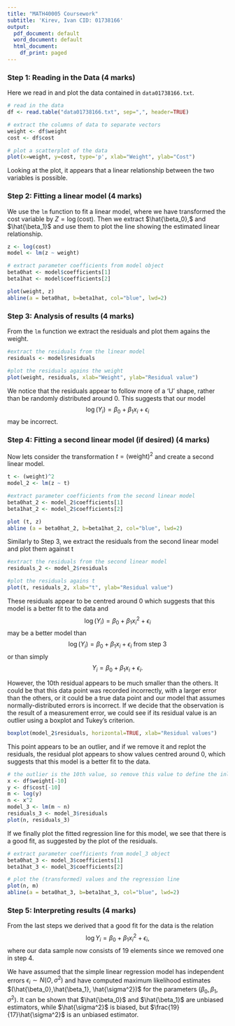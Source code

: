 ---
title: "MATH40005 Coursework"
subtitle: 'Kirev, Ivan CID: 01738166'
output:
  pdf_document: default
  word_document: default
  html_document:
    df_print: paged
---


### Step 1: Reading in the Data (4 marks)

Here we read in and plot the data contained in `data01738166.txt`.

```{r}
# read in the data
df <- read.table("data01738166.txt", sep=",", header=TRUE)

# extract the columns of data to separate vectors
weight <- df$weight
cost <- df$cost 

# plot a scatterplot of the data
plot(x=weight, y=cost, type='p', xlab="Weight", ylab="Cost")
```

Looking at the plot, it appears that a linear relationship between the two variables is possible.


### Step 2: Fitting a linear model (4 marks)

We use the `lm` function to fit a linear model, where we have transformed the cost variable by $Z= \log({\text{cost}}).$ Then we extract $\hat{\beta_0},$ and $\hat{\beta_1}$ and use them to plot the line showing the estimated linear relationship.

```{r}
z <- log(cost)
model <- lm(z ~ weight)

# extract parameter coefficients from model object
beta0hat <- model$coefficients[1]
beta1hat <- model$coefficients[2]

plot(weight, z)
abline(a = beta0hat, b=beta1hat, col="blue", lwd=2)
```



### Step 3: Analysis of results (4 marks)

From the `lm` function we extract the residuals and plot them agains the weight.

```{r}
#extract the residuals from the linear model
residuals <- model$residuals

#plot the residuals agains the weight
plot(weight, residuals, xlab="Weight", ylab="Residual value")
```

We notice that the residuals appear to follow more of a ‘U’ shape, rather than be randomly distributed around 0. This suggests that our model $$\log(Y_i) = \beta_0 + \beta_1 x_i + \epsilon_i$$may be incorrect.



### Step 4: Fitting a second linear model (if desired) (4 marks)


Now lets consider the transformation $t = (\text{weight})^2$ and create a second linear model.

```{r}
t <- (weight)^2
model_2 <- lm(z ~ t)

#extract parameter coefficients from the second linear model
beta0hat_2 <- model_2$coefficients[1]
beta1hat_2 <- model_2$coefficients[2]

plot (t, z)
abline (a = beta0hat_2, b=beta1hat_2, col="blue", lwd=2)
```

Similarly to Step 3, we extract the residuals from the second linear model and plot them against t

```{r}
#extract the residuals from the second linear model
residuals_2 <- model_2$residuals

#plot the residuals agains t
plot(t, residuals_2, xlab="t", ylab="Residual value")
```

These residuals appear to be centred around 0 which suggests that this model is a better fit to the data and $$ \log(Y_i) = \beta_0 + \beta_1 x_i^2 + \epsilon_i$$ may be a better model than $$ \log(Y_i) = \beta_0 + \beta_1 x_i + \epsilon_i \text{ from step 3 }$$ or than simply $$ Y_i = \beta_0 + \beta_1 x_i + \epsilon_i.$$

However, the 10th residual appears to be much smaller than the others. It could be that this data point was recorded incorrectly, with a larger error than the others, or it could be a true data point and our model that assumes normally-distributed errors is incorrect. If we decide that the observation is the result of a measurement error, we could see if its residual value is an outlier using a boxplot and Tukey’s criterion.
```{r}
boxplot(model_2$residuals, horizontal=TRUE, xlab="Residual values")
```

This point appears to be an outlier, and if we remove it and replot the residuals, the residual plot appears to show values centred around 0, which suggests that this model is a better fit to the data.

```{r}
# the outlier is the 10th value, so remove this value to define the inliers
x <- df$weight[-10]
y <- df$cost[-10]
m <- log(y)
n <- x^2
model_3 <- lm(m ~ n)
residuals_3 <- model_3$residuals
plot(n, residuals_3)
```

If we finally plot the fitted regression line for this model, we see that there is a good fit, as suggested by the plot of the residuals.

```{r}
# extract parameter coefficients from model_3 object
beta0hat_3 <- model_3$coefficients[1]
beta1hat_3 <- model_3$coefficients[2]

# plot the (transformed) values and the regression line
plot(n, m)
abline(a = beta0hat_3, b=beta1hat_3, col="blue", lwd=2)
```



### Step 5: Interpreting results (4 marks)

From the last steps we derived that a good fit for the data is the relation 
$$\log{Y_i} = \beta_0 + \beta_1x_i^2+\epsilon_i,$$
where our data sample now consists of 19 elements since we removed one in step 4.

We have assumed that the simple linear regression model has independent errors $\epsilon_i \sim N(O,\sigma^2)$ and have computed maximum likelihood estimates $(\hat{\beta_0},\hat{\beta_1}, \hat{\sigma^2})$ for the parameters $(\beta_0,\beta_1,\sigma^2)$. It can be shown that $\hat{\beta_0}$ and $\hat{\beta_1}$ are unbiased estimators, while $\hat{\sigma^2}$ is biased, but $\frac{19}{17}\hat{\sigma^2}$ is an unbiased estimator.





